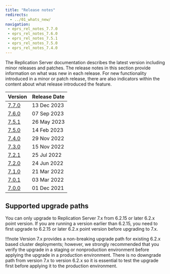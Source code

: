 ```yaml
---
title: "Release notes"
redirects:
  - ../01_whats_new/
navigation:
 - eprs_rel_notes_7.7.0
 - eprs_rel_notes_7.6.0
 - eprs_rel_notes_7.5.1
 - eprs_rel_notes_7.5.0
 - eprs_rel_notes_7.4.0
---
```



The Replication Server documentation describes the latest version including minor releases and patches. The release notes in this section provide information on what was new in each release. For new functionality introduced in a minor or patch release, there are also indicators within the content about what release introduced the feature.

| Version                          | Release Date | 
| -------------------------------- | ------------ |
| [7.7.0](eprs_rel_notes_7.7.0)    | 13 Dec 2023 |
| [7.6.0](eprs_rel_notes_7.6.0)    | 07 Sep 2023 |
| [7.5.1](eprs_rel_notes_7.5.1)    | 26 May 2023 |
| [7.5.0](eprs_rel_notes_7.5.0)    | 14 Feb 2023 |
| [7.4.0](eprs_rel_notes_7.4.0)    | 29 Nov 2022 |
| [7.3.0](15_eprs_rel_notes_7.3.0) | 15 Nov 2022 |
| [7.2.1](16_eprs_rel_notes_7.2.1) | 25 Jul 2022 |
| [7.2.0](17_eprs_rel_notes_7.2.0) | 24 Jun 2022 |
| [7.1.0](18_eprs_rel_notes_7.1.0) | 21 Mar 2022 |
| [7.0.1](19_eprs_rel_notes_7.0.1) | 03 Mar 2022 |
| [7.0.0](20_eprs_rel_notes_7.0.0) | 01 Dec 2021 |

## Supported upgrade paths

You can only upgrade to Replication Server 7.x from 6.2.15 or later 6.2.x point version. If you are running a version earlier than 6.2.15, you need to first upgrade to 6.2.15 or later 6.2.x point version before upgrading to 7.x.

!!!note
   Version 7.x provides a non-breaking upgrade path for existing 6.2.x based cluster deployments; however, we strongly recommended that you verify the upgrade in a staging or nonproduction environment before applying the upgrade in a production environment. There is no downgrade path from version 7.x to version 6.2.x so it is essential to test the upgrade first before applying it to the production environment.  

